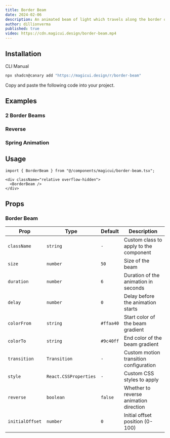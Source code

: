 ```yaml
---
title: Border Beam
date: 2024-02-06
description: An animated beam of light which travels along the border of its container.
author: dillionverma
published: true
video: https://cdn.magicui.design/border-beam.mp4
---
```


<ComponentPreview name="border-beam-demo" />

## Installation

<Tabs defaultValue="cli">

<TabsList>
  <TabsTrigger value="cli">CLI</TabsTrigger>
  <TabsTrigger value="manual">Manual</TabsTrigger>
</TabsList>
<TabsContent value="cli">

```bash
npx shadcn@canary add "https://magicui.design/r/border-beam"
```

</TabsContent>

<TabsContent value="manual">

<Steps>

<Step>Copy and paste the following code into your project.</Step>

<ComponentSource name="border-beam" />

</Steps>

</TabsContent>

</Tabs>

## Examples

### 2 Border Beams

<ComponentPreview name="border-beam-demo-2" />

### Reverse

<ComponentPreview name="border-beam-demo-3" />

### Spring Animation

<ComponentPreview name="border-beam-demo-4" />

## Usage

```tsx
import { BorderBeam } from "@/components/magicui/border-beam.tsx";
```

```tsx
<div className="relative overflow-hidden">
  <BorderBeam />
</div>
```

## Props

### Border Beam

| Prop            | Type                  | Default   | Description                            |
| --------------- | --------------------- | --------- | -------------------------------------- |
| `className`     | `string`              | `-`       | Custom class to apply to the component |
| `size`          | `number`              | `50`      | Size of the beam                       |
| `duration`      | `number`              | `6`       | Duration of the animation in seconds   |
| `delay`         | `number`              | `0`       | Delay before the animation starts      |
| `colorFrom`     | `string`              | `#ffaa40` | Start color of the beam gradient       |
| `colorTo`       | `string`              | `#9c40ff` | End color of the beam gradient         |
| `transition`    | `Transition`          | `-`       | Custom motion transition configuration |
| `style`         | `React.CSSProperties` | `-`       | Custom CSS styles to apply             |
| `reverse`       | `boolean`             | `false`   | Whether to reverse animation direction |
| `initialOffset` | `number`              | `0`       | Initial offset position (0-100)        |
